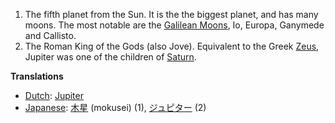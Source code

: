 #The fifth planet from the Sun.  It is the the biggest planet, and has many moons.  The most notable are the [[Galilean Moons]], Io, Europa, Ganymede and Callisto.
#The Roman King of the Gods (also Jove).  Equivalent to the Greek [[Zeus]], Jupiter was one of the children of [[Saturn]].

'''Translations'''
*[[Dutch]]: [[Jupiter]]
*[[Japanese]]: [[木星]] (mokusei) (1), [[ジュピター]] (2)